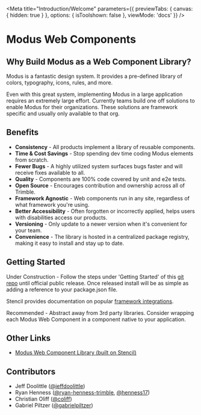 
<Meta title="Introduction/Welcome"
      parameters={{
        previewTabs: {
          canvas: {
            hidden: true
          }
        },
        options: {
          isToolshown: false
        },
        viewMode: 'docs'
      }}
/>

# Modus Web Components

## Why Build Modus as a Web Component Library?
Modus is a fantastic design system. It provides a pre-defined library of colors, typography, icons, rules, and more.

Even with this great system, implementing Modus in a large application requires an extremely large effort. Currently teams build one off solutions to enable Modus for their organizations. These solutions are framework specific and usually only available to that org.

## Benefits
- **Consistency** - All products implement a library of reusable components.
- **Time & Cost Savings** - Stop spending dev time coding Modus elements from scratch.
- **Fewer Bugs** - A highly utilized system surfaces bugs faster and will receive fixes available to all.
- **Quality** - Components are 100% code covered by unit and e2e tests.
- **Open Source** - Encourages contribution and ownership across all of Trimble.
- **Framework Agnostic** - Web components run in any site, regardless of what framework you're using.
- **Better Accessibility** - Often forgotten or incorrectly applied, helps users with disabilities access our products.
- **Versioning** - Only update to a newer version when it's convenient for your team.
- **Convenience** - The library is hosted in a centralized package registry, making it easy to install and stay up to date.

## Getting Started
Under Construction - Follow the steps under 'Getting Started' of this [git repo](https://github.com/trimble-oss/modus-web-components-portal#readme) until official public release. Once released install will be as simple as adding a reference to your package.json file.

Stencil provides documentation on popular [framework integrations](https://stenciljs.com/docs/overview).

Recommended - Abstract away from 3rd party libraries. Consider wrapping each Modus Web Component in a component native to your application.

## Other Links
- [Modus Web Component Library (built on Stencil)](https://github.com/trimble-oss/modus-web-components)

## Contributors
- Jeff Doolittle ([@jeffdoolittle](https://github.com/jeffdoolittle))
- Ryan Henness ([@ryan-henness-trimble](https://github.com/ryan-henness-trimble), [@henness17](https://github.com/henness17))
- Christian Oliff ([@coliff](https://github.com/coliff))
- Gabriel Piltzer ([@gabrielpiltzer](https://www.linkedin.com/in/gabrielpiltzer/))

